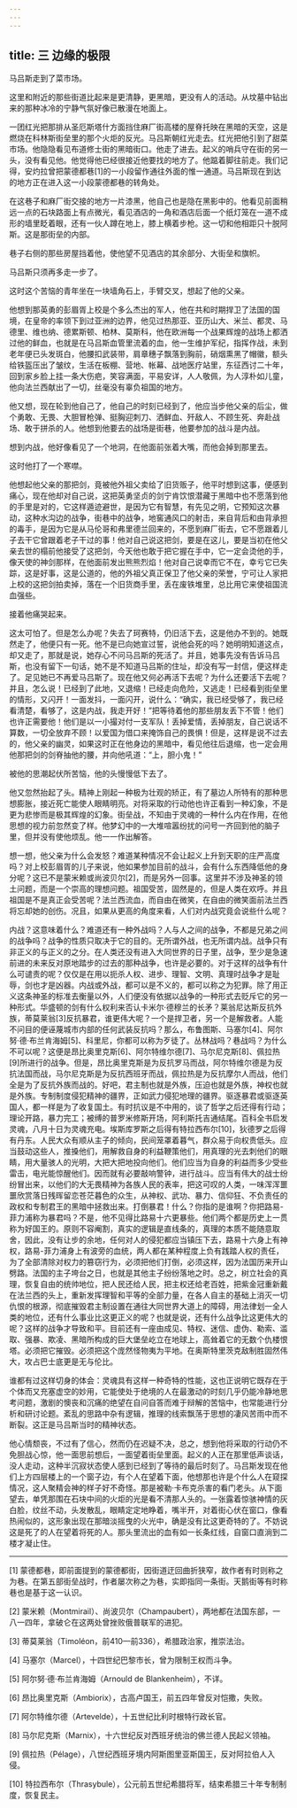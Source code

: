 ```yaml
---
---
---
```

title: 三 边缘的极限
---




马吕斯走到了菜市场。

这里和附近的那些街道比起来是更清静，更黑暗，更没有人的活动。从坟墓中钻出来的那种冰冷的宁静气氛好像已散漫在地面上。

一团红光把那排从圣厄斯塔什方面挡住麻厂街高楼的屋脊托映在黑暗的天空，这是燃烧在科林斯街垒里的那个火炬的反光。马吕斯朝红光走去。红光把他引到了甜菜市场。他隐隐看见布道修士街的黑暗街口。他走了进去。起义的哨兵守在街的另一头，没有看见他。他觉得他已经很接近他要找的地方了。他踮着脚往前走。我们记得，安灼拉曾把蒙德都巷[1]的一小段留作通往外面的惟一通道。马吕斯现在到达的地方正在进入这一小段蒙德都巷的转角处。

在这巷子和麻厂街交接的地方一片漆黑，他自己也是隐在黑影中的。他看见前面稍远一点的石块路面上有点微光，看见酒店的一角和酒店后面一个纸灯笼在一道不成形的墙里眨着眼，还有一伙人蹲在地上，膝上横着步枪。这一切和他相距只十脱阿斯。这是那街垒的内部。

巷子右侧的那些房屋挡着他，使他望不见酒店的其余部分、大街垒和旗帜。

马吕斯只须再多走一步了。

这时这个苦恼的青年坐在一块墙角石上，手臂交叉，想起了他的父亲。

他想到那英勇的彭眉胥上校是个多么杰出的军人，他在共和时期捍卫了法国的国境，在皇帝的率领下到过亚洲的边界，他见过热那亚、亚历山大、米兰、都灵、马德里、维也纳、德累斯顿、柏林、莫斯科，他在欧洲每一个战果辉煌的战场上都洒过他的鲜血，也就是在马吕斯血管里流着的血，他一生维护军纪，指挥作战，未到老年便已头发斑白，他腰扣武装带，肩章穗子飘落到胸前，硝烟熏黑了帽徽，额头给铁盔压出了皱纹，生活在板棚、营地、帐幕、战地医疗站里，东征西讨二十年，回到家乡脸上挂一条大伤疤，笑容满面，平易安详，人人敬佩，为人淳朴如儿童，他向法兰西献出了一切，丝毫没有辜负祖国的地方。

他又想，现在轮到他自己了，他自己的时刻已经到了，他应当步他父亲的后尘，做个勇敢、无畏、大胆冒枪弹、挺胸迎刺刀、洒鲜血、歼敌人、不顾生死、奔赴战场、敢于拼杀的人。他想到他要去的战场是街巷，他要参加的战斗是内战。

想到内战，他好像看见了一个地洞，在他面前张着大嘴，而他会掉到那里去。

这时他打了一个寒噤。

他想起他父亲的那把剑，竟被他外祖父卖给了旧货贩子，他平时想到这事，便感到痛心，现在他却对自己说，这把英勇坚贞的剑宁肯饮恨潜藏于黑暗中也不愿落到他的手里是对的，它这样遁迹避世，是因为它有智慧，有先见之明，它预知这次暴动，这种水沟边的战争，街巷中的战争，地窖通风口的射击，来自背后和由背承担的毒手，是因为它是从马伦哥和弗里德兰回来的，不愿到麻厂街去，它不愿跟着儿子去干它曾跟着老子干过的事！他对自己说这把剑，要是在这儿，要是当初在他父亲去世的榻前他接受了这把剑，今天他也敢于把它握在手中，它一定会烫他的手，像天使的神剑那样，在他面前发出熊熊烈焰！他对自己说幸而它不在，幸亏它已失踪，这是好事，这是公道的，他的外祖父真正保卫了他父亲的荣誉，宁可让人家把上校的这把剑拍卖掉，落在一个旧货商手里，丢在废铁堆里，总比用它来使祖国流血强些。

接着他痛哭起来。

这太可怕了。但是怎么办呢？失去了珂赛特，仍旧活下去，这是他办不到的。她既然走了，他便只有一死。他不是已向她宣过誓，说他会死的吗？她明明知道这点，却又走了，那就是说，她存心不问马吕斯的死活了。并且，她事先没有告诉马吕斯，也没有留下一句话，她不是不知道马吕斯的住址，却没有写一封信，便这样走了。足见她已不再爱马吕斯了。现在他又何必再活下去呢？为什么还要活下去呢？并且，怎么说！已经到了此地，又退缩！已经走向危险，又逃走！已经看到街垒里的情形，又闪开！一面发抖，一面闪开，说什么：“确实，我已经受够了，我已经看清楚，看够了，这是内战，我走开好！”把等待着他的那些朋友丢下不管！他们也许正需要他！他们是以一小撮对付一支军队！丢掉爱情，丢掉朋友，自己说话不算数，一切全放弃不顾！以爱国为借口来掩饰自己的畏惧！但是，这样是说不过去的，他父亲的幽灵，如果这时正在他身边的黑暗中，看见他往后退缩，也一定会用他那把剑的剑脊抽他的腰，并向他吼道：“上，胆小鬼！”

被他的思潮起伏所苦恼，他的头慢慢低下去了。

他又忽然抬起了头。精神上刚起一种极为壮观的矫正，有了墓边人所特有的那种思想膨胀，接近死亡能使人眼睛明亮。对将采取的行动他也许正看到一种幻象，不是更为悲惨而是极其辉煌的幻象。街垒战，不知由于灵魂的一种什么内在作用，在他思想的视力前忽然变了样。他梦幻中的一大堆喧嚣纷扰的问号一齐回到他的脑子里，但并没有使他烦乱。他一一作出解答。

想一想，他父亲为什么会发怒？难道某种情况不会让起义上升到天职的庄严高度吗？对上校彭眉胥的儿子来说，他如果参加目前的战斗，会有什么东西降低他的身分呢？这已不是蒙米赖或尚波贝尔[2]，而是另外一回事。这里并不涉及神圣的领土问题，而是一个崇高的理想问题。祖国受苦，固然是的，但是人类在欢呼。并且祖国是不是真正会受苦呢？法兰西流血，而自由在微笑，在自由的微笑面前法兰西将忘却她的创伤。况且，如果从更高的角度来看，人们对内战究竟会说些什么呢？

内战？这意味着什么？难道还有一种外战吗？人与人之间的战争，不都是兄弟之间的战争吗？战争的性质只取决于它的目的。无所谓外战，也无所谓内战。战争只有非正义的与正义的之分。在人类还没有进入大同世界的日子里，战争，至少是急速前进的未来反对原地踏步的过去的那种战争，也许是必要的。对于这样的战争有什么可谴责的呢？仅仅是在用以扼杀人权、进步、理智、文明、真理时战争才是耻辱，剑也才是凶器。内战或外战，都可以是不义的，都可以称之为犯罪。除了用正义这条神圣的标准去衡量以外，人们便没有依据以战争的一种形式去贬斥它的另一种形式。华盛顿的剑有什么权利来否认卡米尔·德穆兰的长矛？莱翁尼达斯反抗外族，蒂莫莱翁[3]反抗暴君，谁更伟大呢？一个是捍卫者，另一个是解救者。人能不问目的便诬蔑城市内部的任何武装反抗吗？那么，布鲁图斯、马塞尔[4]、阿尔努·德·布兰肯海姆[5]、科里尼，你都可以称为歹徒了。丛林战吗？巷战吗？为什么不可以呢？这便是昂比奥里克斯[6]、阿尔特维尔德[7]、马尔尼克斯[8]、佩拉热[9]所进行的战争。但是，昂比奥里克斯是为反抗罗马而战，阿尔特维尔德是为反抗法国而战，马尔尼克斯是为反抗西班牙而战，佩拉热是为反抗摩尔人而战，他们全是为了反抗外族而战的。好吧，君主制也就是外族，压迫也就是外族，神权也就是外族。专制制度侵犯精神的疆界，正如武力侵犯地理的疆界。驱逐暴君或驱逐英国人，都一样是为了收复国土。有时抗议是不中用的，谈了哲学之后还得有行动；理论开路，暴力完工；被缚的普罗米修斯开场，阿利斯托吉通结尾。百科全书启发灵魂，八月十日为灵魂充电。埃斯库罗斯之后得有特拉西布尔[10]，狄德罗之后得有丹东。人民大众有顺从主子的倾向，民间笼罩着暮气，群众易于向权贵低头。应当鼓动这些人，推搡他们，用解救自身的利益鞭策他们，用真理的光去刺他们的眼睛，用大量骇人的光明，大把大把地投向他们。他们应当为自身的利益而多少受些雷击，电光能惊醒他们。因而就有必要敲响警钟，进行战斗。应当有伟大的战士纷纷冒出来，以他们的大无畏精神为各族人民的表率，把这可叹的人类，一味浑浑噩噩欣赏落日残晖留恋苍茫暮色的众生，从神权、武功、暴力、信仰狂、不负责任的政权和专制君王的黑暗中拯救出来。打倒暴君！什么？你指的是谁啊？你把路易-菲力浦称为暴君吗？不是，他不见得比路易十六更暴些。他们两个都是历史上一贯称为好国王的。原则不容阉割，真实的逻辑是直线条的，真理的本质不能随意取舍，因此，没有让步的余地，任何对人的侵犯都应当镇压下去，路易十六身上有神权，路易-菲力浦身上有波旁的血统，两人都在某种程度上负有践踏人权的责任，为了全部清除对权力的篡窃行为，必须把他们打倒，必须这样，因为法国历来开山劈路。法国的主子垮台之日，也就是其他主子纷纷落地之时。总之，树立社会的真理，恢复自由的统帅地位，把人民还给人民，把主权还给老百姓，把紫金冠重新戴在法兰西的头上，重新发挥理智和平等的全部力量，在各人自主的基础上消灭一切仇恨的根源，彻底摧毁君主制设置在通往大同世界大道上的障碍，用法律划一全人类的地位，还有什么事业比这更正义的呢？也就是说，还有什么战争比这更伟大的呢？这样的战争才导致和平。目前还有一座由成见、特权、迷信、虚伪、勒索、滥取、强暴、欺凌、黑暗所构成的巨大堡垒屹立在地球上，高耸着它的无数个仇楼恨塔。必须把它摧毁。必须把这个庞然怪物夷为平地。在奥斯特里茨克敌制胜固然伟大，攻占巴士底更是无与伦比。

谁都有过这样切身的体会：灵魂具有这样一种奇特的性能，这也正说明它既存在于个体而又充塞虚空的妙用，它能使处于绝境的人在最激动的时刻几乎仍能冷静地思考问题，激剧的懊丧和沉痛的绝望在自问自答而难于辩解的苦恼中，也常能进行分析和研讨论题。紊乱的思路中杂有逻辑，推理的线索飘荡于思想的凄风苦雨中而不断裂。这正是马吕斯当时的精神状态。

他心情颓丧，不过有了信心，然而仍在迟疑不决，总之，想到他将采取的行动仍不免胆战心惊，他一面思前想后，一面望着街垒里面。起义的人正在那里低声谈话，没人走动，这种半沉寂状态使人感到已经到了等待的最后时刻了。马吕斯发现在他们上方四层楼上的一个窗子边，有个人在望着下面，他想那也许是个什么人在窥探情况，这人聚精会神的样子好不奇怪。那是被勒·卡布克杀害的看门老头。从下面望去，单凭那围在石块中间的火炬的光是看不清那人头的。一张露着惊骇神情的灰白脸，纹丝不动，头发散乱，眼睛定定地睁着，嘴半开，对着街心伏在窗口，像看热闹似的，这形象出现在那暗淡摇曳的火光中，确是没有比这更奇特的了。不妨说这是死了的人在望着将死的人。那头里流出的血有如一长条红线，自窗口直淌到二楼才凝止住。



* * *



[1] 蒙德都巷，即前面提到的蒙德都街，因街道迂回曲折狭窄，故作者有时则称之为巷。在第五部街垒战时，作者屡次称之为巷，实即指同一条街。天鹅街等有时称巷也是基于这一认识。

[2] 蒙米赖（Montmirail）、尚波贝尔（Champaubert），两地都在法国东部，一八一四年，拿破仑在这两处曾挫败俄普联军的进犯。

[3] 蒂莫莱翁（Timoléon，前410—前336），希腊政治家，推崇法治。

[4] 马塞尔（Marcel），十四世纪巴黎市长，曾为限制王权而斗争。

[5] 阿尔努·德·布兰肯海姆（Arnould de Blankenheim），不详。

[6] 昂比奥里克斯（Ambiorix），古高卢国王，前五四年曾反对恺撒，失败。

[7] 阿尔特维尔德（Artevelde），十五世纪比利时根特行政长官。

[8] 马尔尼克斯（Marnix），十六世纪反对西班牙统治的佛兰德人民起义领袖。

[9] 佩拉热（Pélage），八世纪西班牙境内阿斯图里亚斯国王，反对阿拉伯人入侵。

[10] 特拉西布尔（Thrasybule），公元前五世纪希腊将军，结束希腊三十年专制制度，恢复民主。